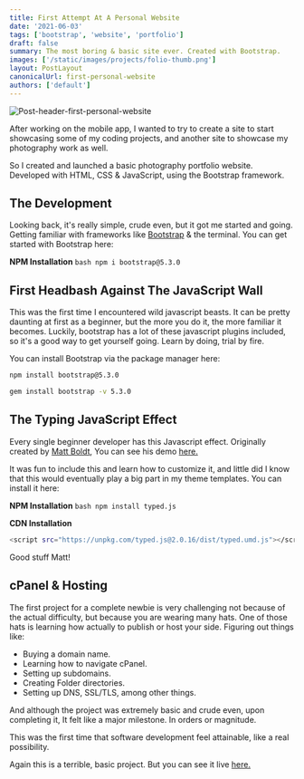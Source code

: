 ```yaml
---
title: First Attempt At A Personal Website
date: '2021-06-03'
tags: ['bootstrap', 'website', 'portfolio']
draft: false
summary: The most boring & basic site ever. Created with Bootstrap.
images: ['/static/images/projects/folio-thumb.png']
layout: PostLayout
canonicalUrl: first-personal-website
authors: ['default']
---
```


![Post-header-first-personal-website](/static/images/projects/folio-thumb.png)

After working on the mobile app, I wanted to try to create a site to start showcasing some of my coding projects, and another site to showcase my photography work as well.

So I created and launched a basic photography portfolio website. Developed with HTML, CSS & JavaScript, using the Bootstrap framework.

## The Development

Looking back, it's really simple, crude even, but it got me started and going. Getting familiar with frameworks like [Bootstrap](https://getbootstrap.com/) & the terminal. You can get started with Bootstrap here:

<b>NPM Installation</b>
```bash npm i bootstrap@5.3.0 ```

## First Headbash Against The JavaScript Wall

This was the first time I encountered wild javascript beasts. It can be pretty daunting at first as a beginner, but the more you do it, the more familiar it becomes. Luckily, bootstrap has a lot of these javascript plugins included, so it's a good way to get yourself going. Learn by doing, trial by fire.

You can install Bootstrap via the package manager here:

```bash
npm install bootstrap@5.3.0
```

```bash
gem install bootstrap -v 5.3.0
```

## The Typing JavaScript Effect

Every single beginner developer has this Javascript effect. Originally created by [Matt Boldt](https://github.com/mattboldt/typed.js), You can see his demo [here.](https://mattboldt.com/demos/typed-js/)

It was fun to include this and learn how to customize it, and little did I know that this would eventually play a big part in my theme templates. You can install it here:

<b>NPM Installation</b>
``` bash npm install typed.js ```

<b>CDN Installation</b>
```bash
<script src="https://unpkg.com/typed.js@2.0.16/dist/typed.umd.js"></script>
```

Good stuff Matt!

## cPanel & Hosting

The first project for a complete newbie is very challenging not because of the actual difficulty, but because you are wearing many hats. One of those hats is learning how actually to publish or host your side. Figuring out things like:

- Buying a domain name.
- Learning how to navigate cPanel.
- Setting up subdomains.
- Creating Folder directories.
- Setting up DNS, SSL/TLS, among other things.

And although the project was extremely basic and crude even, upon completing it, It felt like a major milestone. In orders or magnitude.

This was the first time that software development feel attainable, like a real possibility.

Again this is a terrible, basic project. But you can see it live [here.](https://jperezca.mywhc.ca/)
